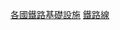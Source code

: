 {{Categories by country|nocat}}
{{commonscat|Railway lines by country}}

[[Category:各國鐵路基礎設施|]]
[[Category:鐵路線|]]